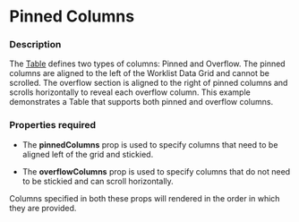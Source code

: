 
# Pinned Columns

### Description

The [Table](/components/cerner-terra-framework-docs/table/about) defines two types of columns: Pinned and Overflow.
The pinned columns are aligned to the left of the Worklist Data Grid and cannot be scrolled.
The overflow section is aligned to the right of pinned columns and scrolls horizontally to reveal each overflow column.
This example demonstrates a Table that supports both pinned and overflow columns.


### Properties required
* The **pinnedColumns** prop is used to specify columns that need to be aligned left of the grid and stickied.

* The **overflowColumns** prop is used to specify columns that do not need to be stickied and can scroll horizontally.

Columns specified in both these props will rendered in the order in which they are provided.

<PinnedColumnsTable title='Table with Pinned Columns' />
